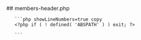 

<div class="phpdocumentor-element -file">
    ## members-header.php

        

    
       ```php showLineNumbers=true copy
       <?php if ( ! defined( 'ABSPATH' ) ) exit; ?>


<script type="text/template" id="tmpl-um-members-header">
	<div class="um-members-intro">
		<div class="um-members-total">
			<# if ( data.pagination.total_users == 1 ) { #>
				{{{data.pagination.header_single}}}
			<# } else if ( data.pagination.total_users > 1 ) { #>
				{{{data.pagination.header}}}
			<# } #>
		</div>
	</div>

	<div class="um-clear"></div>
</script>
       ```
</div>
